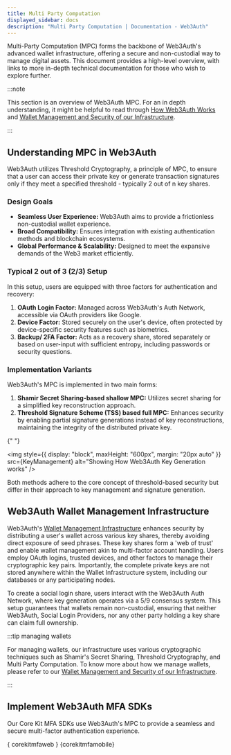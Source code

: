 ```yaml
---
title: Multi Party Computation
displayed_sidebar: docs
description: "Multi Party Computation | Documentation - Web3Auth"
---
```



Multi-Party Computation (MPC) forms the backbone of Web3Auth's advanced wallet infrastructure, offering a secure and non-custodial way to manage
digital assets. This document provides a high-level overview, with links to more in-depth technical documentation for those who wish to explore
further.

:::note

This section is an overview of Web3Auth MPC. For an in depth understanding, it might be helpful to read through
[How Web3Auth Works](/docs/how-web3auth-works/) and [Wallet Management and Security of our Infrastructure](/docs/infrastructure/).

:::

## Understanding MPC in Web3Auth

Web3Auth utilizes Threshold Cryptography, a principle of MPC, to ensure that a user can access their private key or generate transaction signatures
only if they meet a specified threshold - typically 2 out of n key shares.

### Design Goals

- **Seamless User Experience:** Web3Auth aims to provide a frictionless non-custodial wallet experience.
- **Broad Compatibility:** Ensures integration with existing authentication methods and blockchain ecosystems.
- **Global Performance & Scalability:** Designed to meet the expansive demands of the Web3 market efficiently.

### Typical 2 out of 3 (2/3) Setup

In this setup, users are equipped with three factors for authentication and recovery:

1. **OAuth Login Factor:** Managed across Web3Auth's Auth Network, accessible via OAuth providers like Google.
2. **Device Factor:** Stored securely on the user's device, often protected by device-specific security features such as biometrics.
3. **Backup/ 2FA Factor:** Acts as a recovery share, stored separately or based on user-input with sufficient entropy, including passwords or security
   questions.

### Implementation Variants

Web3Auth's MPC is implemented in two main forms:

1. **Shamir Secret Sharing-based shallow MPC:** Utilizes secret sharing for a simplified key reconstruction approach.
2. **Threshold Signature Scheme (TSS) based full MPC:** Enhances security by enabling partial signature generations instead of key reconstructions,
   maintaining the integrity of the distributed private key.

{" "}

<img style={{ display: "block", maxHeight: "600px", margin: "20px auto" }} src={KeyManagement} alt="Showing How Web3Auth Key Generation works" />

Both methods adhere to the core concept of threshold-based security but differ in their approach to key management and signature generation.

## Web3Auth Wallet Management Infrastructure

Web3Auth's [Wallet Management Infrastructure](/infrastructure/) enhances security by distributing a user's wallet across various key shares, thereby
avoiding direct exposure of seed phrases. These key shares form a 'web of trust' and enable wallet management akin to multi-factor account handling.
Users employ OAuth logins, trusted devices, and other factors to manage their cryptographic key pairs. Importantly, the complete private keys are not
stored anywhere within the Wallet Infrastructure system, including our databases or any participating nodes.

To create a social login share, users interact with the Web3Auth Auth Network, where key generation operates via a 5/9 consensus system. This setup
guarantees that wallets remain non-custodial, ensuring that neither Web3Auth, Social Login Providers, nor any other party holding a key share can
claim full ownership.

:::tip managing wallets

For managing wallets, our infrastructure uses various cryptographic techniques such as Shamir's Secret Sharing, Threshold Cryptography, and Multi
Party Computation. To know more about how we manage wallets, please refer to our
[Wallet Management and Security of our Infrastructure](/infrastructure/).

:::

## Implement Web3Auth MFA SDKs

Our Core Kit MFA SDKs use Web3Auth's MPC to provide a seamless and secure multi-factor authentication experience.

{ corekitmfaweb } {corekitmfamobile}
